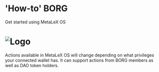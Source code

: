 
# <FaRobot /> 'How-to' BORG

Get started using MetaLeX OS

# ![Logo](/borgview.png)

<Callout>
  Actions available in MetaLeX OS will change depending on what privileges your connected wallet has. It can support actions from BORG members as well as DAO token holders.
</Callout>